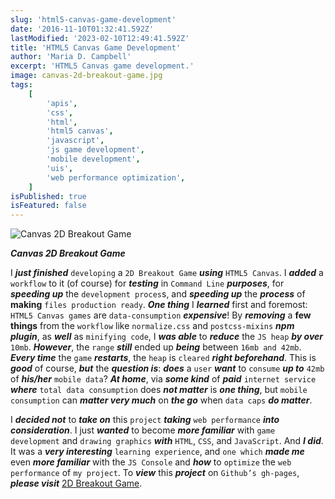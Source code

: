 ```yaml
---
slug: 'html5-canvas-game-development'
date: '2016-11-10T01:32:41.592Z'
lastModified: '2023-02-10T12:49:41.592Z'
title: 'HTML5 Canvas Game Development'
author: 'Maria D. Campbell'
excerpt: 'HTML5 Canvas game development.'
image: canvas-2d-breakout-game.jpg
tags:
    [
        'apis',
        'css',
        'html',
        'html5 canvas',
        'javascript',
        'js game development',
        'mobile development',
        'uis',
        'web performance optimization',
    ]
isPublished: true
isFeatured: false
---
```


![Canvas 2D Breakout Game](canvas-2d-breakout-game.jpg)

***Canvas 2D Breakout Game***

I ***just finished*** `developing` a `2D Breakout Game` ***using*** `HTML5 Canvas`. I ***added*** a `workflow` to it (of course) for ***testing*** in `Command Line` ***purposes***, for ***speeding up*** the `development proces`s, and ***speeding up*** the ***process*** of ****making**** `files production ready`. ***One thing*** I ***learned*** first and foremost: `HTML5 Canvas games` are `data-consumption` ***expensive***! By **_removing_** a **few things** from the `workflow` like `normalize.css` and `postcss-mixins` ***npm plugin***, as ***well***
as `minifying code`, I ***was able*** to **_reduce_** the `JS heap` **_by over_** `10mb`. **_However_**, the `range` ***still*** ended up ***being*** between `16mb and 42mb`. ***Every time*** the `game` ***_restarts_***, the `heap` is `cleared` **_right beforehand_**. This is ***good*** of course, ***but*** the ***question is***: ***does*** a `user` ***want*** to `consume` ***up to*** `42mb` of ***his/her*** `mobile data`? ***At home***, via ***some kind*** of ***paid*** `internet service` ***where*** `total data consumption` does ***not matter*** is ***one thing***, but `mobile consumption` can ***matter very much*** on ***the go*** when `data caps` ***do matter***.

I ***decided not*** to ***take on*** this `project` ***taking*** `web performance` ***into consideration***. I just ***wanted*** to become ***more familiar*** with `game development` and
`drawing graphics` ***with*** `HTML`, `CSS`, and `JavaScript`. And ***I did***. It was a ***very interesting*** `learning experience`, and `one which` ***made me*** even ***more familiar*** with the `JS Console` and ***how*** to `optimize` the `web performance` of `my project`. To ***view***
this ***project*** on `Github’s gh-pages`, ***please visit***
[2D Breakout Game](https://interglobalmedia.github.io/2d-breakout-game-mdn/).
